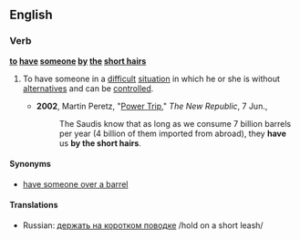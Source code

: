 ==English==

===Verb===
'''[[to]] [[have]] [[someone]] [[by]] [[the]] [[short hairs]]'''

# {{idiom}} To have someone in a [[difficult]] [[situation]] in which he or she is without [[alternatives]] and can be [[control]]led.
#*'''2002''', Martin Peretz, "[http://www.tnr.com/doc.mhtml?i=20020617&s=diarist061702 Power Trip]," ''The New Republic'', 7 Jun.,
#*:The Saudis know that as long as we consume 7 billion barrels per year (4 billion of them imported from abroad), they '''have''' us '''by the short hairs'''.

====Synonyms====
*[[have someone over a barrel]]

====Translations====
*Russian: [[держать на коротком поводке]] /hold on a short leash/